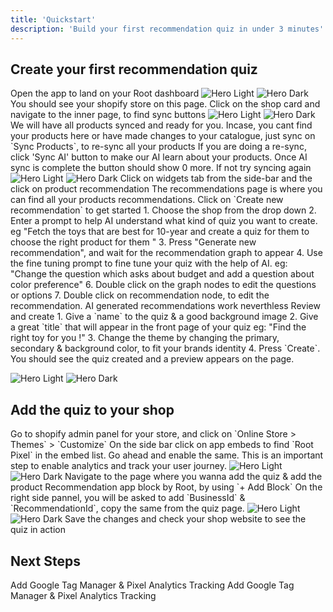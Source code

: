 ```yaml
---
title: 'Quickstart'
description: 'Build your first recommendation quiz in under 3 minutes'
---
```

## Create your first recommendation quiz

<Steps>
  <Step title="Install Root Shopify app & Open the same">
    Open the app to land on your Root dashboard
    <img
      className="block dark:hidden"
      src="/images/root-dashboard.png"
      alt="Hero Light"
    />
    <img
      className="hidden dark:block"
      src="/images/root-dashboard.png"
      alt="Hero Dark"
    />
  </Step>
  <Step title="Click on Shop from the side bar">
    You should see your shopify store on this page. Click on the shop card and navigate to the inner page, to find sync buttons
    <img
      className="block dark:hidden"
      src="/images/shop-list.png"
      alt="Hero Light"
    />
    <img
      className="hidden dark:block"
      src="/images/shop-list.png"
      alt="Hero Dark"
    />
  </Step>
  <Step title="We have synced all your products">
    We will have all products synced and ready for you. Incase, you cant find your products here or have made changes to your catalogue,
     just sync on `Sync Products`, to re-sync all your products
  </Step>
  <Step title="Sync the products to AI">
    If you are doing a re-sync, click 'Sync AI' button to make our AI learn about your products.
    <Tip>Once AI sync is complete the  button should show 0 more. If not try syncing again</Tip>
    <img
      className="block dark:hidden"
      src="/images/shop-sync.png"
      alt="Hero Light"
    />
    <img
      className="hidden dark:block"
      src="/images/shop-sync.png"
      alt="Hero Dark"
    />
  </Step>
  <Step title="Go to `Widgets > Product Recommendation`">
    Click on widgets tab from the side-bar and the click on product recommendation
    The recommendations page is where you can find all your products recommendations. Click on `Create new recommendation` to get started
  </Step>
  <Step title="Ask AI to Generate a quiz for you">
    1. Choose the shop from the drop down
    2. Enter a prompt to help AI understand what kind of quiz you want to create. eg "Fetch the toys that are best for 10-year and create a quiz for them to choose the right product for them "
    3. Press "Generate new recommendation", and wait for the recommendation graph to appear
    4. Use the fine tuning prompt to fine tune your quiz with the help of AI. eg: "Change the question which asks about budget and add a question about color preference"
    6. Double click on the graph nodes to edit the questions or options
    7. Double click on recommendation node, to edit the recommendation. AI generated recommendations work neverthless
  </Step>
  <Step title="Finalize and create the quiz">
    Review and create
    1. Give a `name` to the quiz & a good background image
    2. Give a great `title` that will appear in the front page of your quiz eg: "Find the right toy for you !"
    3. Change the theme by changing the primary, secondary & background color, to fit your brands identity
    4. Press `Create`. You should see the quiz created and a preview appears on the page.
  </Step>
</Steps>

<img
  className="block dark:hidden"
  src="/images/root-quiz-created.png"
  alt="Hero Light"
/>
<img
  className="hidden dark:block"
  src="/images/root-quiz-created.png"
  alt="Hero Dark"
/>

## Add the quiz to your shop

<Steps>
  <Step title="Open the shopify admin panel">
    Go to shopify admin panel for your store, and click on `Online Store > Themes` > `Customize`
  </Step>
  <Step title="Enable Root Pixel App Embed Block">
    On the side bar click on app embeds to find `Root Pixel` in the embed list. Go ahead and enable the same. This is an important step 
    to enable analytics and track your user journey.
    <img
      className="block dark:hidden"
      src="/images/app-embed-block.png"
      alt="Hero Light"
    />
    <img
      className="hidden dark:block"
      src="/images/app-embed-block.png"
      alt="Hero Dark"
    />

  </Step>
  <Step title="Choose the page and add app block">
    Navigate to the page where you wanna add the quiz & add the product Recommendation app block by Root, by using `+ Add Block`
  </Step>
  <Step title="Configure the BusinessId & RecommendationId">
    On the right side pannel, you will be asked to add `BusinessId` & `RecommendationId`, copy the same from the quiz page.
    <img
      className="block dark:hidden"
      src="/images/copy-sample.png"
      alt="Hero Light"
    />
    <img
      className="hidden dark:block"
      src="/images/copy-sample.png"
      alt="Hero Dark"
    />
  </Step>
  <Step title="Save">
    Save the changes and check your shop website to see the quiz in action
  </Step>
</Steps>

## Next Steps

<CardGroup cols={2}>
  <Card
    title="Tracking"
    icon="chart-mixed"
    href="/tracking"
  >
    Add Google Tag Manager & Pixel Analytics Tracking
  </Card>
   <Card
    title="Dynamic Hero Banner (Beta)"
    icon="chart-mixed"
    href="/hero-banner"
  >
    Add Google Tag Manager & Pixel Analytics Tracking
  </Card>
</CardGroup>


